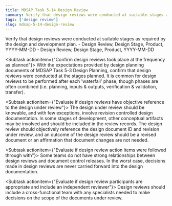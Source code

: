 ```yaml
---
title: MDSAP Task 5-14 Design Review
summary: Verify that design reviews were conducted at suitable stages as required by the design and development plan.
tags: ['design review']
slug: mdsap-5-14-design-review
---
```


<RegLang>
Verify that design reviews were conducted at suitable stages as required by the design and development plan.
</RegLang>

<ReportLang>
- Design Review, Design Stage, Product, YYYY-MM-DD
- Design Review, Design Stage, Product, YYYY-MM-DD
</ReportLang>

<Subtask actionitem={"Confirm design reviews took place at the frequency as planned"}>
With the expectations provided by design planning documents of <QLink>MDSAP Task 5-3 Design Planning</QLink>, confirm that design reviews were conducted at the stages planned. It is common for design reviews to be performed after each 'waterfall' phase, though phases are often combined (i.e. planning, inputs & outputs, verification & validation, transfer). 
</Subtask>

<Subtask actionitem={"Evaluate if design reviews have objective reference to the design under review"}>
The design under review should be knowable, and with few exceptions, involve revision controlled design documentation.  In some stages of development, other conceptual artifacts may be involved and should be included in the review records.
The design review should objectively reference the design document ID and revision under review, and an outcome of the design review should be a revised document or an affirmation that document changes are not needed.
</Subtask>

<Subtask actionitem={"Evaluate if design review action items were followed through with"}>
Some teams do not have strong relationships between design reviews and document control releases. In the worst case, decisions made in design reviews are never carried forward into the design documentation.
</Subtask>

<Subtask actionitem={"Evaluate if design review participants are appropriate and include an independent reviewer"}>
Design reviews should include a cross-functional team with any specialists needed to make decisions on the scope of the documents under review.
</Subtask>



